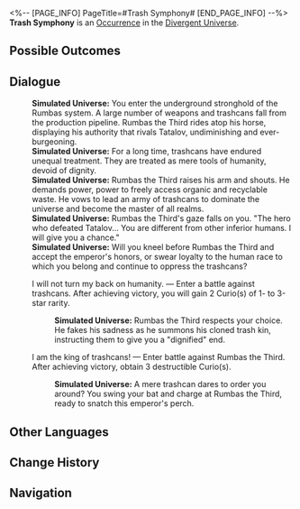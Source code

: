<%-- [PAGE_INFO]
PageTitle=#Trash Symphony#
[END_PAGE_INFO] --%>
{{Stub}}
{{Simulated Universe Event Infobox
|id            = 22101
|title         = 
|image         = Occurrence Trash Steed.png
|domains_su    = 
|domains_ext   = 
|domains_swarm = 
|domains_gng   = 
|domains_du    = Unknown
|requirements  = 
|prev          = 
|next          = 
|characters    = 
|factions      = 
|order         = 
|order_du      = 
}}
'''Trash Symphony''' is an [[Divergent Universe/Occurrence|Occurrence]] in the [[Divergent Universe]].

==Possible Outcomes==
{{Possible Outcomes
|choice_1 = I will not turn my back on humanity.
|result_1 = Enter a battle against trashcans. After achieving victory, you will gain 2 Curio(s) of 1- to 3-star rarity.

|choice_2 = I am the king of trashcans!
|result_2 = Enter battle against Rumbas the Third. After achieving victory, obtain 3 destructible Curio(s).

}}
<!--
==Gameplay Notes==
* 
-->
==Dialogue==
{{Dialogue Start}}
:'''Simulated Universe:''' You enter the underground stronghold of the Rumbas system. A large number of weapons and trashcans fall from the production pipeline. Rumbas the Third rides atop his horse, displaying his authority that rivals Tatalov, undiminishing and ever-burgeoning.
:'''Simulated Universe:''' For a long time, trashcans have endured unequal treatment. They are treated as mere tools of humanity, devoid of dignity.
:'''Simulated Universe:''' Rumbas the Third raises his arm and shouts. He demands power, power to freely access organic and recyclable waste. He vows to lead an army of trashcans to dominate the universe and become the master of all realms.
:'''Simulated Universe:''' Rumbas the Third's gaze falls on you. "The hero who defeated Tatalov... You are different from other inferior humans. I will give you a chance."
:'''Simulated Universe:''' Will you kneel before Rumbas the Third and accept the emperor's honors, or swear loyalty to the human race to which you belong and continue to oppress the trashcans?
:{{DIcon|Star}} I will not turn my back on humanity. &mdash; Enter a battle against trashcans. After achieving victory, you will gain 2 Curio(s) of 1- to 3-star rarity.
::'''Simulated Universe:''' Rumbas the Third respects your choice. He fakes his sadness as he summons his cloned trash kin, instructing them to give you a "dignified" end.
:{{DIcon|Star}} I am the king of trashcans! &mdash; Enter battle against Rumbas the Third. After achieving victory, obtain 3 destructible Curio(s).
::'''Simulated Universe:''' A mere trashcan dares to order you around? You swing your bat and charge at Rumbas the Third, ready to snatch this emperor's perch.
{{Dialogue End}}

==Other Languages==
{{Other Languages
|en   = Trash Symphony
|zhs  = 垃圾交响曲
|zht  = 垃圾交響曲
|ja   = トラッシュシンフォニー
|ko   = 쓰레기 교향곡
|es   = Sinfonía de la basura
|fr   = Symphonie d'ordures
|ru   = Мусорная симфония
|th   = ขยะซิมโฟนี
|vi   = Bản Giao Hưởng Rác
|de   = Müllsymphonie
|id   = Simfoni Sampah
|pt   = Sinfonia do Lixo
}}

==Change History==
{{Change History|2.5}}

==Navigation==
{{Occurrence Navbox}}